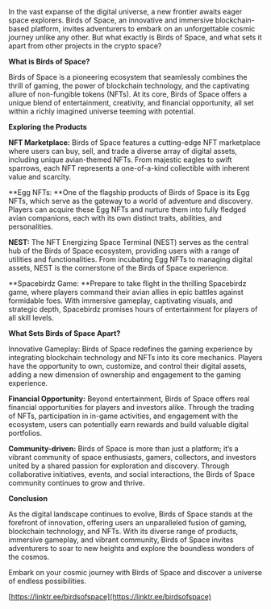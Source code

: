 In the vast expanse of the digital universe, a new frontier awaits eager space explorers. Birds of Space, an innovative and immersive blockchain-based platform, invites adventurers to embark on an unforgettable cosmic journey unlike any other. But what exactly is Birds of Space, and what sets it apart from other projects in the crypto space?

**What is Birds of Space?**

Birds of Space is a pioneering ecosystem that seamlessly combines the thrill of gaming, the power of blockchain technology, and the captivating allure of non-fungible tokens (NFTs). At its core, Birds of Space offers a unique blend of entertainment, creativity, and financial opportunity, all set within a richly imagined universe teeming with potential.

**Exploring the Products**

**NFT Marketplace:** Birds of Space features a cutting-edge NFT marketplace where users can buy, sell, and trade a diverse array of digital assets, including unique avian-themed NFTs. From majestic eagles to swift sparrows, each NFT represents a one-of-a-kind collectible with inherent value and scarcity.

**Egg NFTs: **One of the flagship products of Birds of Space is its Egg NFTs, which serve as the gateway to a world of adventure and discovery. Players can acquire these Egg NFTs and nurture them into fully fledged avian companions, each with its own distinct traits, abilities, and personalities.

**NEST:** The NFT Energizing Space Terminal (NEST) serves as the central hub of the Birds of Space ecosystem, providing users with a range of utilities and functionalities. From incubating Egg NFTs to managing digital assets, NEST is the cornerstone of the Birds of Space experience.

**Spacebirdz Game: **Prepare to take flight in the thrilling Spacebirdz game, where players command their avian allies in epic battles against formidable foes. With immersive gameplay, captivating visuals, and strategic depth, Spacebirdz promises hours of entertainment for players of all skill levels.

**What Sets Birds of Space Apart?**

Innovative Gameplay: Birds of Space redefines the gaming experience by integrating blockchain technology and NFTs into its core mechanics. Players have the opportunity to own, customize, and control their digital assets, adding a new dimension of ownership and engagement to the gaming experience.

**Financial Opportunity:** Beyond entertainment, Birds of Space offers real financial opportunities for players and investors alike. Through the trading of NFTs, participation in in-game activities, and engagement with the ecosystem, users can potentially earn rewards and build valuable digital portfolios.

**Community-driven:** Birds of Space is more than just a platform; it’s a vibrant community of space enthusiasts, gamers, collectors, and investors united by a shared passion for exploration and discovery. Through collaborative initiatives, events, and social interactions, the Birds of Space community continues to grow and thrive.

**Conclusion**

As the digital landscape continues to evolve, Birds of Space stands at the forefront of innovation, offering users an unparalleled fusion of gaming, blockchain technology, and NFTs. With its diverse range of products, immersive gameplay, and vibrant community, Birds of Space invites adventurers to soar to new heights and explore the boundless wonders of the cosmos.

Embark on your cosmic journey with Birds of Space and discover a universe of endless possibilities.

[https://linktr.ee/birdsofspace](https://linktr.ee/birdsofspace)
